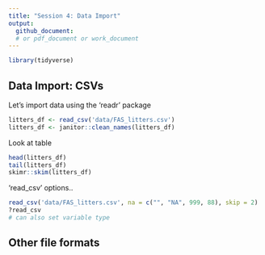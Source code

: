 ```yaml
---
title: "Session 4: Data Import"
output:   
  github_document:
  # or pdf_document or work_document
---
```


```r
library(tidyverse)
```

## Data Import: CSVs

Let's import data using the 'readr' package

```r
litters_df <- read_csv('data/FAS_litters.csv')
litters_df <- janitor::clean_names(litters_df)
```


Look at table
```r
head(litters_df)
tail(litters_df)
skimr::skim(litters_df)
```


'read_csv' options..
```r
read_csv('data/FAS_litters.csv', na = c("", "NA", 999, 88), skip = 2)
?read_csv
# can also set variable type
```

## Other file formats
